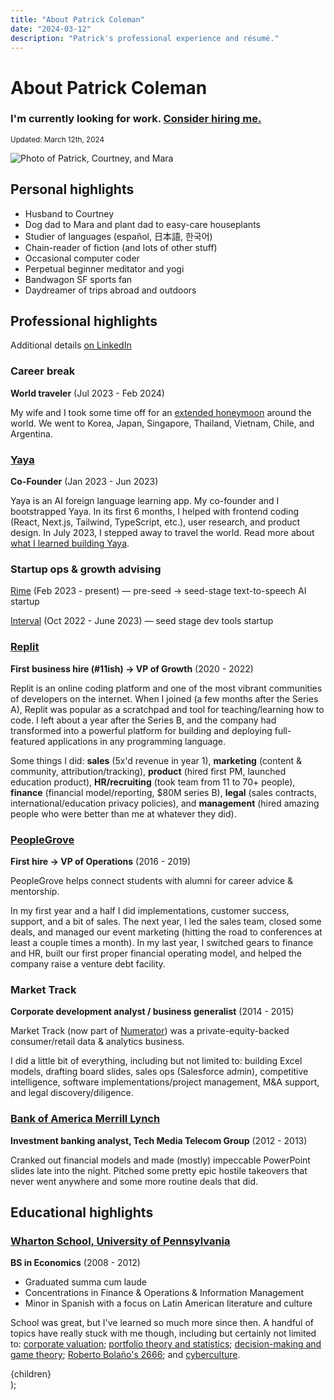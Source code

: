 ```yaml
---
title: "About Patrick Coleman"
date: "2024-03-12"
description: "Patrick's professional experience and résumé."
---
```



# About Patrick Coleman

### I'm currently looking for work. [Consider hiring me.](/hireme)

<small>
  Updated: <time dateTime={date}>March 12th, 2024</time>
</small>

<Image
  src="/images/patrick-courtney-mara.jpeg"
  className="mx-auto"
  alt="Photo of Patrick, Courtney, and Mara"
  width={600}
  height={400}
/>

## Personal highlights

- Husband to Courtney
- Dog dad to Mara and plant dad to easy-care houseplants
- Studier of languages (español, 日本語, 한국어)
- Chain-reader of fiction (and lots of other stuff)
- Occasional computer coder
- Perpetual beginner meditator and yogi
- Bandwagon SF sports fan
- Daydreamer of trips abroad and outdoors

## Professional highlights

Additional details [on LinkedIn](https://www.linkedin.com/in/patrickscoleman/details/experience/)

### Career break

**World traveler** (Jul 2023 - Feb 2024)

My wife and I took some time off for an [extended honeymoon](/posts/honeymoon) around the world. We went to Korea, Japan, Singapore, Thailand, Vietnam, Chile, and Argentina.

### [Yaya](https://www.yaya.press/)

**Co-Founder** (Jan 2023 - Jun 2023)

Yaya is an AI foreign language learning app. My co-founder and I bootstrapped Yaya. In its first 6 months, I helped with frontend coding (React, Next.js, Tailwind, TypeScript, etc.), user research, and product design. In July 2023, I stepped away to travel the world. Read more about [what I learned building Yaya](/posts/yaya).

### Startup ops & growth advising

[Rime](https://rime.ai/) (Feb 2023 - present) — pre-seed → seed-stage text-to-speech AI startup

[Interval](https://interval.com/) (Oct 2022 - June 2023) — seed stage dev tools startup

### [Replit](https://replit.com)

**First business hire (#11ish) → VP of Growth** (2020 - 2022)

Replit is an online coding platform and one of the most vibrant communities of developers on the internet. When I joined (a few months after the Series A), Replit was popular as a scratchpad and tool for teaching/learning how to code. I left about a year after the Series B, and the company had transformed into a powerful platform for building and deploying full-featured applications in any programming language.

Some things I did: **sales** (5x'd revenue in year 1), **marketing** (content & community, attribution/tracking), **product** (hired first PM, launched education product), **HR/recruiting** (took team from 11 to 70+ people), **finance** (financial model/reporting, $80M series B), **legal** (sales contracts, international/education privacy policies), and **management** (hired amazing people who were better than me at whatever they did).

### [PeopleGrove](https://www.peoplegrove.com/)

**First hire → VP of Operations** (2016 - 2019)

PeopleGrove helps connect students with alumni for career advice & mentorship.

In my first year and a half I did implementations, customer success, support, and a bit of sales. The next year, I led the sales team, closed some deals, and managed our event marketing (hitting the road to conferences at least a couple times a month). In my last year, I switched gears to finance and HR, built our first proper financial operating model, and helped the company raise a venture debt facility.

### Market Track

**Corporate development analyst / business generalist** (2014 - 2015)

Market Track (now part of [Numerator](https://www.numerator.com/)) was a private-equity-backed consumer/retail data & analytics business.

I did a little bit of everything, including but not limited to: building Excel models, drafting board slides, sales ops (Salesforce admin), competitive intelligence, software implementations/project management, M&A support, and legal discovery/diligence.

### [Bank of America Merrill Lynch](https://bofaml.com/)

**Investment banking analyst, Tech Media Telecom Group** (2012 - 2013)

Cranked out financial models and made (mostly) impeccable PowerPoint slides late into the night. Pitched some pretty epic hostile takeovers that never went anywhere and some more routine deals that did.

## Educational highlights

### [Wharton School, University of Pennsylvania](https://www.wharton.upenn.edu/)

**BS in Economics** (2008 - 2012)

- Graduated summa cum laude
- Concentrations in Finance & Operations & Information Management
- Minor in Spanish with a focus on Latin American literature and culture

School was great, but I've learned so much more since then. A handful of topics have really stuck with me though, including but certainly not limited to: [corporate valuation](https://en.wikipedia.org/wiki/Business_valuation); [portfolio theory and statistics](https://en.wikipedia.org/wiki/Modern_portfolio_theory); [decision-making and game theory](https://en.wikipedia.org/wiki/Decision-making); [Roberto Bolaño's 2666](https://en.wikipedia.org/wiki/2666); and [cyberculture](https://en.wikipedia.org/wiki/Internet_culture).

  <Layout title={title} description={description}>
    <MDXProvider components={MdxComponents}>
      <div className="prose max-w-none prose-stone dark:prose-invert dark:prose-headings:text-text-darkbold dark:prose-a:text-text-darkbold dark:prose-strong:text-text-darkbold">
        {children}
      </div>
    </MDXProvider>
  </Layout>
);

